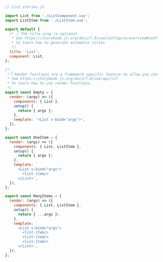 ```js
// List.stories.js

import List from './ListComponent.vue';
import ListItem from './ListItem.vue';

export default {
  /* 👇 The title prop is optional.
   * See https://storybook.js.org/docs/7.0/vue/configure/overview#configure-story-loading
   * to learn how to generate automatic titles
   */
  title: 'List',
  component: List,
};

/*
 *👇 Render functions are a framework specific feature to allow you control on how the component renders.
 * See https://storybook.js.org/docs/7.0/vue/api/csf
 * to learn how to use render functions.
 */
export const Empty = {
  render: (args) => ({
    components: { List },
    setup() {
      return { args };
    },
    template: '<List v-bind="args">',
  }),
};

export const OneItem = {
  render: (args) => ({
    components: { List, ListItem },
    setup() {
      return { args };
    },
    template: `
      <List v-bind="args">
        <list-item/>
      </List>`,
  }),
};

export const ManyItems = {
  render: (args) => ({
    components: { List, ListItem },
    setup() {
      return { ...args };
    },
    template: `
      <List v-bind="args">
        <list-item/>
        <list-item/>
        <list-item/>
      </List>`,
  }),
};
```
